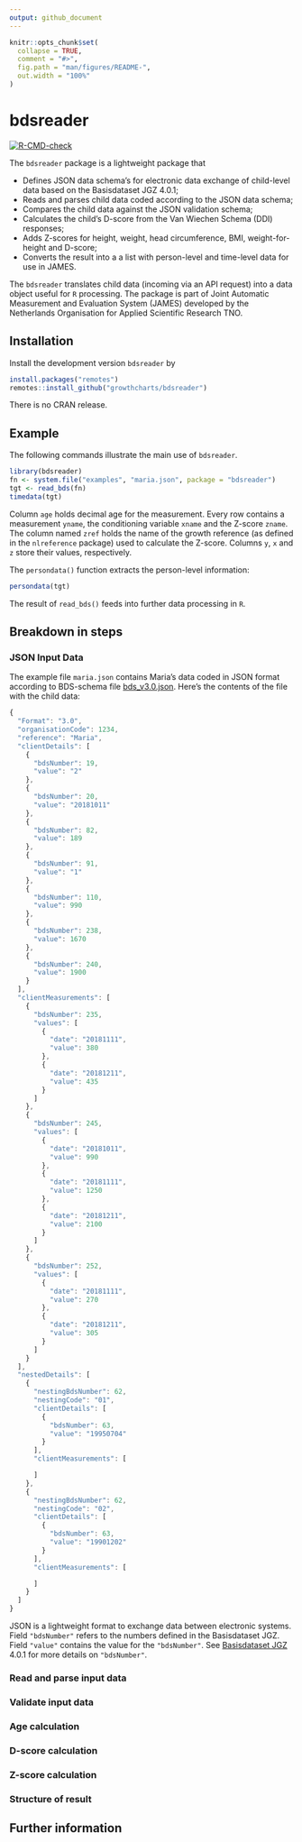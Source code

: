 ```yaml
---
output: github_document
---
```


<!-- README.md is generated from README.Rmd. Please edit that file -->

```r
knitr::opts_chunk$set(
  collapse = TRUE,
  comment = "#>",
  fig.path = "man/figures/README-",
  out.width = "100%"
)
```
# bdsreader

<!-- badges: start -->
[![R-CMD-check](https://github.com/growthcharts/bdsreader/actions/workflows/R-CMD-check.yaml/badge.svg)](https://github.com/growthcharts/bdsreader/actions/workflows/R-CMD-check.yaml)
<!-- badges: end -->

The `bdsreader` package is a lightweight package that

- Defines JSON data schema's for electronic data exchange of child-level data based on the Basisdataset JGZ 4.0.1;
- Reads and parses child data coded according to the JSON data schema;
- Compares the child data against the JSON validation schema;
- Calculates the child's D-score from the Van Wiechen Schema (DDI) responses;
- Adds Z-scores for height, weight, head circumference, BMI, weight-for-height and D-score;
- Converts the result into a a list with person-level and time-level data for use in JAMES.

The `bdsreader` translates child data (incoming via an API request) into a data object useful for `R` processing. The package is part of Joint Automatic Measurement and Evaluation System (JAMES) developed by the Netherlands Organisation for Applied Scientific Research TNO.

## Installation

Install the development version `bdsreader` by

```r
install.packages("remotes")
remotes::install_github("growthcharts/bdsreader")
```

There is no CRAN release.

## Example

The following commands illustrate the main use of `bdsreader`.

```r
library(bdsreader)
fn <- system.file("examples", "maria.json", package = "bdsreader")
tgt <- read_bds(fn)
timedata(tgt)
```

Column `age` holds decimal age for the measurement. Every row contains a measurement `yname`, the conditioning variable `xname` and the Z-score `zname`. The column named `zref` holds the name of the growth reference (as defined in the `nlreference` package) used to calculate the Z-score. Columns `y`, `x` and `z` store their values, respectively. 

The `persondata()` function extracts the person-level information:

```r
persondata(tgt)
```

The result of `read_bds()` feeds into further data processing in `R`.

## Breakdown in steps

### JSON Input Data

The example file `maria.json` contains Maria's data coded in JSON format according to BDS-schema file [bds_v3.0.json](https://raw.githubusercontent.com/growthcharts/bdsreader/master/inst/schemas/bds_v3.0.json). Here's the contents of the file with the child data:

```javascript
{
  "Format": "3.0",
  "organisationCode": 1234,
  "reference": "Maria",
  "clientDetails": [
    {
      "bdsNumber": 19,
      "value": "2"
    },
    {
      "bdsNumber": 20,
      "value": "20181011"
    },
    {
      "bdsNumber": 82,
      "value": 189
    },
    {
      "bdsNumber": 91,
      "value": "1"
    },
    {
      "bdsNumber": 110,
      "value": 990
    },
    {
      "bdsNumber": 238,
      "value": 1670
    },
    {
      "bdsNumber": 240,
      "value": 1900
    }
  ],
  "clientMeasurements": [
    {
      "bdsNumber": 235,
      "values": [
        {
          "date": "20181111",
          "value": 380
        },
        {
          "date": "20181211",
          "value": 435
        }
      ]
    },
    {
      "bdsNumber": 245,
      "values": [
        {
          "date": "20181011",
          "value": 990
        },
        {
          "date": "20181111",
          "value": 1250
        },
        {
          "date": "20181211",
          "value": 2100
        }
      ]
    },
    {
      "bdsNumber": 252,
      "values": [
        {
          "date": "20181111",
          "value": 270
        },
        {
          "date": "20181211",
          "value": 305
        }
      ]
    }
  ],
  "nestedDetails": [
    {
      "nestingBdsNumber": 62,
      "nestingCode": "01",
      "clientDetails": [
        {
          "bdsNumber": 63,
          "value": "19950704"
        }
      ],
      "clientMeasurements": [

      ]
    },
    {
      "nestingBdsNumber": 62,
      "nestingCode": "02",
      "clientDetails": [
        {
          "bdsNumber": 63,
          "value": "19901202"
        }
      ],
      "clientMeasurements": [

      ]
    }
  ]
}
```

JSON is a lightweight format to exchange data between electronic systems. Field `"bdsNumber"` refers to the numbers defined in the Basisdataset JGZ. Field `"value"` contains the value for the `"bdsNumber"`. See [Basisdataset JGZ](https://www.ncj.nl/onderwerp/digitaal-dossier-jgz/basisdatasetjgz-bds/) 4.0.1 for more details on `"bdsNumber"`.


### Read and parse input data

### Validate input data

### Age calculation

### D-score calculation

### Z-score calculation

### Structure of result

## Further information

